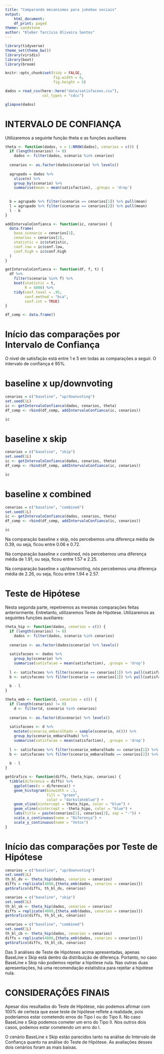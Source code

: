 ```yaml
---
title: "Comparando mecanismos para jukebox sociais"
output:
    html_document:
    df_print: paged
theme: sandstone
author: "Kleber Tarcísio Oliveira Santos"
---
```


```r
library(tidyverse)
theme_set(theme_bw())
library(viridis)
library(boot)
library(broom)

knitr::opts_chunk$set(tidy = FALSE,
                      fig.width = 6,
                      fig.height = 5)

```

```r
dados = read_csv(here::here("data/satisfacoes.csv"), 
                 col_types = "cdcc") 

glimpse(dados)
```
# INTERVALO DE CONFIANÇA

Utilizaremos a seguinte função theta e as funções auxiliares

```r
theta <- function(dados, n = 1:NROW(dados), cenarios = c()) {
  if (length(cenarios) != 0)
    dados <- filter(dados, scenario %in% cenarios)
  
  cenarios <- as.factor(dados$scenario) %>% levels()
  
  agrupado = dados %>%
    slice(n) %>%
    group_by(scenario) %>%
    summarise(mean = mean(satisfaction), .groups = 'drop')
  
  
  b = agrupado %>% filter(scenario == cenarios[1]) %>% pull(mean)
  l = agrupado %>% filter(scenario == cenarios[2]) %>% pull(mean)
  l - b
}
```

```r
addIntervaloConfianca <- function(ic, cenarios) {
  data.frame(
    base_scenario = cenarios[1],
    cenarios = cenarios[2],
    statistic = ic$statistic,
    conf.low = ic$conf.low,
    conf.high = ic$conf.high
  )
}
```

```r
getIntervaloConfianca <- function(df, f, t) {
  df %>%
    filter(scenario %in% f) %>%
    boot(statistic = t,
         R = 4000) %>%
    tidy(conf.level = .95,
         conf.method = "bca",
         conf.int = TRUE)
}

df_comp <- data.frame()
```     
# Início das comparações por Intervalo de Confiança
O nível de satisfação está entre 1 e 5 em todas as comparações a seguir. O intervalo de confiança é 95%.

# baseline x up/downvoting
```r
cenarios = c("baseline", "up/downvoting")
set.seed(1L)
ic <- getIntervaloConfianca(dados, cenarios, theta)
df_comp <- rbind(df_comp, addIntervaloConfianca(ic, cenarios))

ic
```  
# baseline x skip
```r
cenarios = c("baseline", "skip")
set.seed(1L)
ic <- getIntervaloConfianca(dados, cenarios, theta)
df_comp <- rbind(df_comp, addIntervaloConfianca(ic, cenarios))

ic
```
# baseline x combined
```r
cenarios = c("baseline", "combined")
set.seed(1L)
ic <- getIntervaloConfianca(dados, cenarios, theta)
df_comp <- rbind(df_comp, addIntervaloConfianca(ic, cenarios))

ic
``` 

Na comparação baseline x skip, nós percebemos uma diferença média de 0.39, ou seja, ficou entre 0.06 e 0.72.

Na comparação baseline x combined, nós percebemos uma diferença média de 1.91, ou seja, ficou entre 1.57 e 2.25.

Na comparação baseline x up/downvoting, nós percebemos uma diferença média de 2.26, ou seja, ficou entre 1.94 e 2.57.



# Teste de Hipótese
Nesta segunda parte, repetiremos as mesmas comparações feitas anteriormente. Entretanto, utilizaremos Teste de Hipótese. Utilizaremos as seguintes funções auxiliares:

```r
theta_hip <- function(dados, cenarios = c()) {
  if (length(cenarios) != 0)
    dados <- filter(dados, scenario %in% cenarios)
  
  cenarios <- as.factor(dados$scenario) %>% levels()
  
  satisfacoes <- dados %>%
    group_by(scenario) %>%
    summarise(satisfacao = mean(satisfaction), .groups = 'drop')
  
  l <- satisfacoes %>% filter(scenario == cenarios[1]) %>% pull(satisfacao)
  b <- satisfacoes %>% filter(scenario == cenarios[2]) %>% pull(satisfacao)
  
  b - l
}
``` 

```r
theta_emb <- function(d, cenarios = c()) {
  if (length(cenarios) != 0)
    d <- filter(d, scenario %in% cenarios)
  
  cenarios <- as.factor(d$scenario) %>% levels()
  
  satisfacoes <- d %>%
    mutate(scenario_embaralhado = sample(scenario, n())) %>%
    group_by(scenario_embaralhado) %>%
    summarise(satisfacao = mean(satisfaction), .groups = 'drop')
  
  l <- satisfacoes %>% filter(scenario_embaralhado == cenarios[1]) %>% pull(satisfacao)
  b <- satisfacoes %>% filter(scenario_embaralhado == cenarios[2]) %>% pull(satisfacao)
  
  b - l
}
``` 

```r
getGrafico <- function(diffs, theta_hipo, cenarios) {
  tibble(diferenca = diffs) %>%
    ggplot(aes(x = diferenca)) +
    geom_histogram(binwidth = .1,
                   fill = "green",
                   color = "darkslateblue") +
    geom_vline(xintercept = theta_hipo, color = "blue") +
    geom_vline(xintercept = -theta_hipo, color = "blue") +
    labs(title = paste(cenarios[1], cenarios[2], sep = "-")) +
    scale_x_continuous(name = "Diferença") +
    scale_y_continuous(name = "Votos")
}
``` 

# Início das comparações por Teste de Hipótese

```r
cenarios = c("baseline", "up/downvoting")
set.seed(1L)
th_bl_dv <- theta_hip(dados, cenarios = cenarios)
diffs = replicate(4000,{theta_emb(dados, cenarios = cenarios)})
getGrafico(diffs, th_bl_dv, cenarios)
``` 

```r
cenarios = c("baseline", "skip")
set.seed(1L)
th_bl_sk <- theta_hip(dados, cenarios = cenarios)
diffs = replicate(4000,{theta_emb(dados, cenarios = cenarios)})
getGrafico(diffs, th_bl_sk, cenarios)
``` 

```r
cenarios = c("baseline", "combined")
set.seed(1L)
th_bl_cb <- theta_hip(dados, cenarios = cenarios)
diffs = replicate(4000,{theta_emb(dados, cenarios = cenarios)})
getGrafico(diffs, th_bl_cb, cenarios)
``` 

Das 3 análises de Teste de Hipóteses acima apresentadas, apenas BaseLine x Skip está dentro da distribuição de diferença. Portanto, no caso BaseLine x Skip não podemos rejeitar a hipótese nula. Nas outras duas apresentações, há uma recomendação estatística para rejeitar a hipótese nula.

# CONSIDERAÇÕES FINAIS

Apesar dos resultados do Teste de Hipótese, não podemos afirmar com 100% de certeza que esse teste de hipótese reflete a realidade, pois poderíamos estar cometendo erros do Tipo I ou do Tipo II. No caso BaseLine x Skip podemos cometer um erro do Tipo II. Nos outros dois casos, podemos estar cometendo um erro do I.

O cenário BaseLine x Skip estão parecidos tanto na análise do Intervalo de Confiança quanto na análise do Teste de Hipótese. As avaliações desses dois cenários foram as mais baixas.
